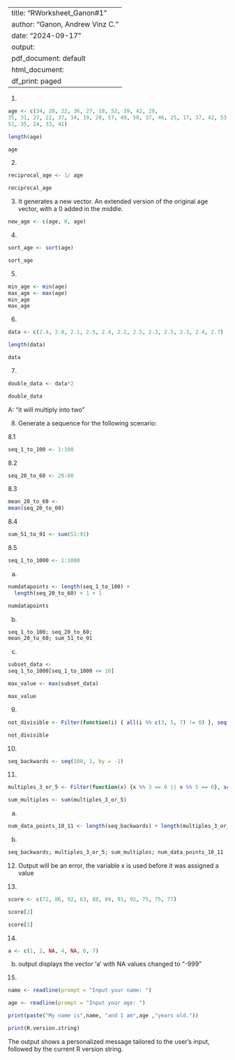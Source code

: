 
---
title: "RWorksheet_Ganon#1"
author: "Ganon, Andrew Vinz C."
date: "2024-09-17"
output:
  pdf_document: default
  html_document:
    df_print: paged
---

1.
```r
age <- c(34, 28, 22, 36, 27, 18, 52, 39, 42, 29,
35, 31, 27, 22, 37, 34, 19, 20, 57, 49, 50, 37, 46, 25, 17, 37, 42, 53, 41,
51, 35, 24, 33, 41)

length(age)

age

```
2.
```r
reciprocal_age <- 1/ age

reciprocal_age
```

3. It generates a new vector. An extended version of the original age vector, with a 0 added in the middle.
```r
new_age <- c(age, 0, age)
```

4.
```r
sort_age <- sort(age)

sort_age
```

5.
```r
min_age <- min(age)
max_age <- max(age)
min_age
max_age
```

6.
```r
data <- c(2.4, 2.8, 2.1, 2.5, 2.4, 2.2, 2.5, 2.3, 2.5, 2.3, 2.4, 2.7)

length(data)

data
```

7.
```r
double_data <- data*2

double_data
```
A: "it will multiply into two"

8. Generate a sequence for the following scenario:

8.1

```r
seq_1_to_100 <- 1:100
```

8.2
```r
seq_20_to_60 <- 20:60
```

8.3
```r
mean_20_to_60 <-
mean(seq_20_to_60)
```

8.4
```r
sum_51_to_91 <- sum(51:91)
```

8.5
```r
seq_1_to_1000 <- 1:1000
```

a.
```r
numdatapoints <- length(seq_1_to_100) +
  length(seq_20_to_60) + 1 + 1

numdatapoints
```
b.
```r
seq_1_to_100; seq_20_to_60;
mean_20_to_60; sum_51_to_91
```
c.
```r
subset_data <-
seq_1_to_1000[seq_1_to_1000 <= 10]

max_value <- max(subset_data)

max_value
```

9.
```r
not_divisible <- Filter(function(i) { all(i %% c(3, 5, 7) != 0) }, seq(100))

not_divisible
```

10.
```r
seq_backwards <- seq(100, 1, by = -1)
```

11.
```r
multiples_3_or_5 <- Filter(function(x) {x %% 3 == 0 || x %% 5 == 0}, seq(1, 24))

sum_multiples <- sum(multiples_3_or_5)
```

a. 
```r
num_data_points_10_11 <- length(seq_backwards) + length(multiples_3_or_5)
```

b.
```r
seq_backwards; multiples_3_or_5; sum_multiples; num_data_points_10_11
```

12. Output will be an error, the variable x is used before it was assigned a value

13.
```r
score <- c(72, 86, 92, 63, 88, 89, 91, 92, 75, 75, 77)

score[2]

score[3]
```

14.
```r
a <- c(1, 2, NA, 4, NA, 6, 7)
```
b. output displays the vector 'a' with NA values changed to "-999"

15. 
```r
name <- readline(prompt = "Input your name: ")

age <- readline(prompt = "Input your age: ")

print(paste("My name is",name, "and I am",age ,"years old."))

print(R.version.string)
```

The output shows a personalized message tailored to the user's input, followed by the current R version string.












